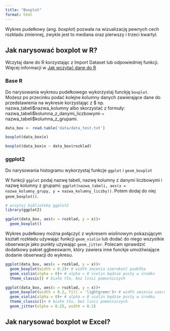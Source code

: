 ```yaml
---
title: "Boxplot"
format: html
---
```


Wykres pudełkowy (ang. *boxplot*) pozwala na wizualizację pewnych cech rozkładu zmiennej, zwykle jest to mediana oraz pierwszy i trzeci kwartyl. 

## Jak narysować boxplot w R?

Wczytaj dane do R korzystając z Import Dataset lub odpowiedniej funkcji. Więcej informacji w [Jak wczytać dane do R](wczytanie_danych.qmd)

### Base R

Do narysowania wykresu pudełkowego wykorzystaj funckję `boxplot`. Możesz po przecinku podać kolejne kolumny danych zawierające dane do przedstawienia na wykresie korzystając z \$ np. nazwa_tabeli\$nazwa_kolumny albo skorzystać z formuły: nazwa_tabeli$kolumna_z_danymi_liczbowymi ~ nazwa_tabeli\$kolumna_z_grupami.

```r
data_box <- read.table('data/data_test.txt')

boxplot(data_box$x)

boxplot(data_box$x ~ data_box$rozklad)

```

### ggplot2

Do narysowania histogramu wykorzystaj funkcje `ggplot` i `geom_boxplot`

W funkcji `ggplot` podaj nazwę tabeli, nazwę kolumny z danymi liczbowymi i nazwę kolumny z grupami: `ggplot(nazwa_tabeli, aes(x = nazwa_kolumny_grupy, y = nazwa_kolumny_liczby))`. Potem dodaj do niej `geom_boxplot()`. 

```r
# wczytaj bibliotekę ggplot2
library(ggplot2)

ggplot(data_box, aes(x = rozklad, y = x))+
  geom_boxplot()


```

Wykres pudełkowy można połączyć z wykresem wiolinowym pokazującym kształt rozkładu używając funkcji `geom_violin` lub dodać do niego wszystkie obserwacje jako punkty używając `geom_jitter`. Polecam sprawdzić dodatkowy pakiet ggbeeswarm, który zawiera inne funckje umożliwiające dodanie obserwacji do wykresu.

```r
ggplot(data_box, aes(x = rozklad, y = x))+
  geom_boxplot(width = 0.2)+ # width zmienia szerokość pudełka
  geom_violin(alpha = 0)+ # alpha = 0 violin będzie pusty w środku
  theme_classic() # białe tło, bez linii pomocniczych

ggplot(data_box, aes(x = rozklad, y = x))+
  geom_boxplot(width = 0.2, fill = 'lightgreen')+ # width zmienia szerokość pudełka
  geom_violin(alpha = 0)+ # alpha = 0 violin będzie pusty w środku
  theme_classic()+ # białe tło, bez linii pomocniczych
  geom_jitter(alpha = 0.25, width = 0.1)
```


## Jak narysować boxplot w Excel?
